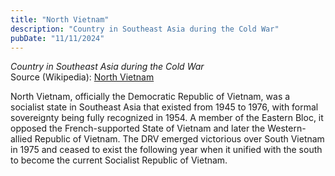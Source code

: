 ```yaml
---
title: "North Vietnam"
description: "Country in Southeast Asia during the Cold War"
pubDate: "11/11/2024"
---
```


*Country in Southeast Asia during the Cold War*  
Source (Wikipedia): [North Vietnam][1]

North Vietnam, officially the Democratic Republic of Vietnam, was a socialist state in Southeast Asia that existed from 1945 to 1976, with formal sovereignty being fully recognized in 1954. A member of the Eastern Bloc, it opposed the French-supported State of Vietnam and later the Western-allied Republic of Vietnam. The DRV emerged victorious over South Vietnam in 1975 and ceased to exist the following year when it unified with the south to become the current Socialist Republic of Vietnam.

[1]: https://en.wikipedia.org/wiki/North_Vietnam
